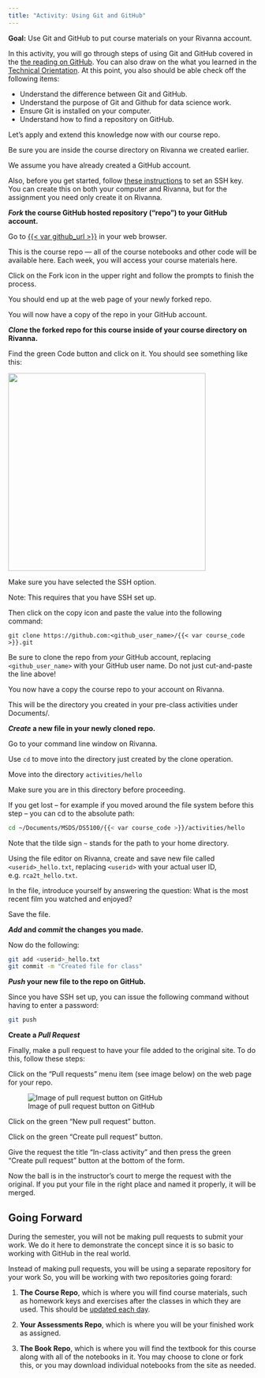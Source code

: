 ```yaml
---
title: "Activity: Using Git and GitHub"
---
```


::: {.callout}

**Goal:** Use Git and GitHub to put course materials on your Rivanna account.

:::

In this activity, you will go through steps of using Git and GitHub covered in the [the reading on GitHub](../../topics/git-and-github.qmd). You can also draw on the what you learned in the [Technical Orientation](https://github.com/UVADS/orientation-technical). At this point, you also should be able check off the following items:

- Understand the difference between Git and GitHub.
- Understand the purpose of Git and Github for data science work.
- Ensure Git is installed on your computer.
- Understand how to find a repository on GitHub.

Let's apply and extend this knowledge now with our course repo. 

Be sure you are inside the course directory on Rivanna we created earlier. 

We assume you have already created a GitHub account.

Also, before you get started, follow [these instructions](../../topics/setting-up-ssh.qmd) to set an SSH key. You can create this on both your computer and Rivanna, but for the assignment you need only create it on Rivanna.


**_Fork_ the course GitHub hosted repository ("repo") to your GitHub account.**

Go to [{{< var github_url >}}]({{< var github_url >}}) in your web browser.

::: {.callout-note}
This is the course repo --- all of the course notebooks and other code will be available here.\ Each week, you will access your course materials here.
:::

Click on the Fork icon in the upper right and follow the prompts to finish the process.

You should end up at the web page of your newly forked repo.

You will now have a copy of the repo in your GitHub account.

**_Clone_ the forked repo for this course inside of your course directory on Rivanna.**

Find the green Code button and click on it. You should see something like this:

<img src="../media/git-clone.png" height=400 />

Make sure you have selected the SSH option.

::: {.callout-important}
Note: This requires that you have SSH set up.
:::

Then click on the copy icon and paste the value into the following command:

```bashco
git clone https://github.com:<github_user_name>/{{< var course_code >}}.git
```

::: {.callout-important}
Be sure to clone the repo from _your_ GitHub account, replacing `<github_user_name>` with your GitHub user name. Do not just cut-and-paste the line above!
:::

You now have a copy the course repo to your account on Rivanna.

This will be the directory you created in your pre-class activities under Documents/.

**_Create_ a new file in your newly cloned repo.**

Go to your command line window on Rivanna.

Use `cd` to move into the directory just created by the clone operation.

Move into the directory `activities/hello`

::: {.callout-important}
Make sure you are in this directory before proceeding.
:::

If you get lost – for example if you moved around the file system before this step – you can cd to the absolute path:

```bash
cd ~/Documents/MSDS/DS5100/{{< var course_code >}}/activities/hello 
```

Note that the tilde sign `~` stands for the path to your home directory.

Using the file editor on Rivanna, create and save new file called `<userid>_hello.txt`, replacing  `<userid>` with your actual user ID, e.g. `rca2t_hello.txt`.

In the file, introduce yourself by answering the question: What is the most recent film you watched and enjoyed?  

Save the file.

**_Add_ and _commit_ the changes you made.**

Now do the following:

```bash
git add <userid>_hello.txt
git commit -m "Created file for class"
```
 
**_Push_ your new file to the repo on GitHub.**

Since you have SSH set up, you can issue the following command without having to enter a password:

<!--
Before proceeding, you will need to create personal access token to be able to write to your repo on GitHub. To get one, follow the instructions here --- [Creating a personal access token](https://docs.github.com/en/authentication/keeping-your-account-and-data-secure/creating-a-personal-access-token).

Once you have created and copied your PAT to a safe place, do the following:
-->

```bash
git push
```

<!-- 
When prompted for a password, use your PAT instead. 

Note: A more efficient way to work with GitHub is to use SSH. You are free to use this option if you are comfortable following through with [the instructions](https://docs.github.com/en/authentication/connecting-to-github-with-ssh).
-->

**Create a _Pull Request_**

Finally, make a pull request to have your file added to the original site. To do this, follow these steps:

Click on the "Pull requests" menu item (see image below) on the web page for your repo.

![Image of pull request button on GitHub](../media/pull-request-button.jpg)

Click on the green "New pull request" button.

Click on the green "Create pull request" button.

Give the request the title "In-class activity" and then press the green "Create pull request" button at the bottom of the form.

Now the ball is in the instructor's court to merge the request with the original. If you put your file in the right place and named it properly, it will be merged.

## Going Forward

During the semester, you will not be making pull requests to submit your work. We do it here to demonstrate the concept since it is so basic to working with GitHub in the real world.  

Instead of making pull requests, you will be using a separate repository for your work So, you will be working with two repositories going forard:

1. **The Course Repo**, which is where you will find course materials, such as homework keys and exercises after the classes in which they are used. This should be [updated each day](../../topics/refreshing-the-course-repo.qmd).

2. **Your Assessments Repo**, which is where you will be your finished work as assigned.

3. **The Book Repo**, which is where you will find the textbook for this course along with all of the notebooks in it. You may choose to clone or fork this, or you may download individual notebooks from the site as needed.